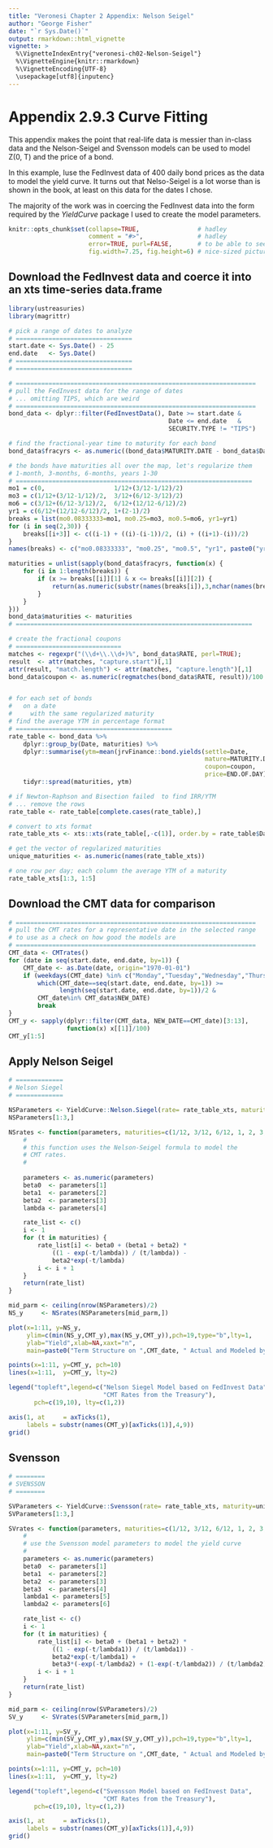 ```yaml
---
title: "Veronesi Chapter 2 Appendix: Nelson Seigel"
author: "George Fisher"
date: "`r Sys.Date()`"
output: rmarkdown::html_vignette
vignette: >
  %\VignetteIndexEntry{"veronesi-ch02-Nelson-Seigel"}
  %\VignetteEngine{knitr::rmarkdown}
  %\VignetteEncoding{UTF-8}
  \usepackage[utf8]{inputenc}
---
```

# Appendix 2.9.3 Curve Fitting   

This appendix makes the point that real-life data is messier than in-class data and the Nelson-Seigel and Svensson models can be used to model Z(0, T) and the price of a bond.   

In this example, Iuse the FedInvest data of 400 daily bond prices as the data to model the yield curve. It turns out that Nelso-Seigel is a lot worse than is shown in the book, at least on this data for the dates I chose.   

The majority of the work was in coercing the FedInvest data into the form required by the *YieldCurve* package I used to create the model parameters.   

```r
knitr::opts_chunk$set(collapse=TRUE,                # hadley
                      comment = "#>",               # hadley
                      error=TRUE, purl=FALSE,       # to be able to see errors
                      fig.width=7.25, fig.height=6) # nice-sized pictures
```

## Download the FedInvest data and coerce it into an xts time-series data.frame

```r
library(ustreasuries)
library(magrittr)

# pick a range of dates to analyze
# ================================
start.date <- Sys.Date() - 25
end.date   <- Sys.Date()
# ================================
# ================================

# ==================================================================
# pull the FedInvest data for the range of dates
# ... omitting TIPS, which are weird
# ==================================================================
bond_data <- dplyr::filter(FedInvestData(), Date >= start.date &
                                            Date <= end.date   &
                                            SECURITY.TYPE != "TIPS")

# find the fractional-year time to maturity for each bond
bond_data$fracyrs <- as.numeric((bond_data$MATURITY.DATE - bond_data$Date) / 365)

# the bonds have maturities all over the map, let's regularize them
# 1-month, 3-months, 6-months, years 1-30
# =================================================================
mo1 = c(0,                   1/12+(3/12-1/12)/2)
mo3 = c(1/12+(3/12-1/12)/2,  3/12+(6/12-3/12)/2)
mo6 = c(3/12+(6/12-3/12)/2,  6/12+(12/12-6/12)/2)
yr1 = c(6/12+(12/12-6/12)/2, 1+(2-1)/2)
breaks = list(mo0.08333333=mo1, mo0.25=mo3, mo0.5=mo6, yr1=yr1)
for (i in seq(2,30)) {
    breaks[[i+3]] <- c((i-1) + ((i)-(i-1))/2, (i) + ((i+1)-(i))/2)
}
names(breaks) <- c("mo0.08333333", "mo0.25", "mo0.5", "yr1", paste0("yr",seq(2,30)))

maturities = unlist(sapply(bond_data$fracyrs, function(x) {
    for (i in 1:length(breaks)) {
        if (x >= breaks[[i]][1] & x <= breaks[[i]][2]) {
            return(as.numeric(substr(names(breaks[i]),3,nchar(names(breaks[i])))))
        }
    }
}))
bond_data$maturities <- maturities
# =================================================================

# create the fractional coupons
# =============================
matches <- regexpr("(\\d+\\.\\d+)%", bond_data$RATE, perl=TRUE);
result  <- attr(matches, "capture.start")[,1]
attr(result, "match.length") <- attr(matches, "capture.length")[,1]
bond_data$coupon <- as.numeric(regmatches(bond_data$RATE, result))/100


# for each set of bonds
#   on a date
#     with the same regularized maturity
# find the average YTM in percentage format
# ===========================================
rate_table <- bond_data %>%
    dplyr::group_by(Date, maturities) %>%
    dplyr::summarise(ytm=mean(jrvFinance::bond.yields(settle=Date,
                                                      mature=MATURITY.DATE,
                                                      coupon=coupon,
                                                      price=END.OF.DAY))) %>%
    tidyr::spread(maturities, ytm)

# if Newton-Raphson and Bisection failed  to find IRR/YTM
# ... remove the rows
rate_table <- rate_table[complete.cases(rate_table),]

# convert to xts format
rate_table_xts <- xts::xts(rate_table[,-c(1)], order.by = rate_table$Date)

# get the vector of regularized maturities
unique_maturities <- as.numeric(names(rate_table_xts))

# one row per day; each column the average YTM of a maturity
rate_table_xts[1:3, 1:5]
```   

## Download the CMT data for comparison

```r
# ==================================================================
# pull the CMT rates for a representative date in the selected range
# to use as a check on how good the models are
# ==================================================================
CMT_data <- CMTrates()
for (date in seq(start.date, end.date, by=1)) {
    CMT_date <- as.Date(date, origin="1970-01-01")
    if (weekdays(CMT_date) %in% c("Monday","Tuesday","Wednesday","Thursday","Friday") &
        which(CMT_date==seq(start.date, end.date, by=1)) >=
              length(seq(start.date, end.date, by=1))/2 &
        CMT_date%in% CMT_data$NEW_DATE)
        break
}
CMT_y <- sapply(dplyr::filter(CMT_data, NEW_DATE==CMT_date)[3:13],
                function(x) x[[1]]/100)
CMT_y[1:5]
```

## Apply Nelson Seigel

```r
# =============
# Nelson Siegel
# =============

NSParameters <- YieldCurve::Nelson.Siegel(rate= rate_table_xts, maturity=unique_maturities)
NSParameters[1:3,]

NSrates <- function(parameters, maturities=c(1/12, 3/12, 6/12, 1, 2, 3, 5, 7, 10, 20, 30)) {
    #
    # this function uses the Nelson-Seigel formula to model the
    # CMT rates.
    #
    
    parameters <- as.numeric(parameters)
    beta0  <- parameters[1]
    beta1  <- parameters[2]
    beta2  <- parameters[3]
    lambda <- parameters[4]

    rate_list <- c()
    i <- 1
    for (t in maturities) {
        rate_list[i] <- beta0 + (beta1 + beta2) *
            ((1 - exp(-t/lambda)) / (t/lambda)) -
            beta2*exp(-t/lambda)
        i <- i + 1
    }
    return(rate_list)
}

mid_parm <- ceiling(nrow(NSParameters)/2)
NS_y     <- NSrates(NSParameters[mid_parm,])

plot(x=1:11, y=NS_y,
     ylim=c(min(NS_y,CMT_y),max(NS_y,CMT_y)),pch=19,type="b",lty=1,
     ylab="Yield",xlab=NA,xaxt="n",
     main=paste0("Term Structure on ",CMT_date, " Actual and Modeled by Nelson Siegel"))

points(x=1:11, y=CMT_y, pch=10)
lines(x=1:11,  y=CMT_y, lty=2)

legend("topleft",legend=c("Nelson Siegel Model based on FedInvest Data",
                          "CMT Rates from the Treasury"),
       pch=c(19,10), lty=c(1,2))

axis(1, at     = axTicks(1),
     labels = substr(names(CMT_y)[axTicks(1)],4,9))
grid()
```

## Svensson

```r
# ========
# SVENSSON
# ========

SVParameters <- YieldCurve::Svensson(rate= rate_table_xts, maturity=unique_maturities)
SVParameters[1:3,]

SVrates <- function(parameters, maturities=c(1/12, 3/12, 6/12, 1, 2, 3, 5, 7, 10, 20, 30)) {
    #
    # use the Svensson model parameters to model the yield curve
    #
    parameters <- as.numeric(parameters)
    beta0  <- parameters[1]
    beta1  <- parameters[2]
    beta2  <- parameters[3]
    beta3  <- parameters[4]
    lambda1 <- parameters[5]
    lambda2 <- parameters[6]

    rate_list <- c()
    i <- 1
    for (t in maturities) {
        rate_list[i] <- beta0 + (beta1 + beta2) *
            ((1 - exp(-t/lambda1)) / (t/lambda1)) -
            beta2*exp(-t/lambda1) +
            beta3*(-exp(-t/lambda2) + (1-exp(-t/lambda2)) / (t/lambda2))
        i <- i + 1
    }
    return(rate_list)
}

mid_parm <- ceiling(nrow(SVParameters)/2)
SV_y     <- SVrates(SVParameters[mid_parm,])

plot(x=1:11, y=SV_y,
     ylim=c(min(SV_y,CMT_y),max(SV_y,CMT_y)),pch=19,type="b",lty=1,
     ylab="Yield",xlab=NA,xaxt="n",
     main=paste0("Term Structure on ",CMT_date, " Actual and Modeled by Svensson"))

points(x=1:11, y=CMT_y, pch=10)
lines(x=1:11,  y=CMT_y, lty=2)

legend("topleft",legend=c("Svensson Model based on FedInvest Data",
                          "CMT Rates from the Treasury"),
       pch=c(19,10), lty=c(1,2))

axis(1, at     = axTicks(1),
     labels = substr(names(CMT_y)[axTicks(1)],4,9))
grid()


```

